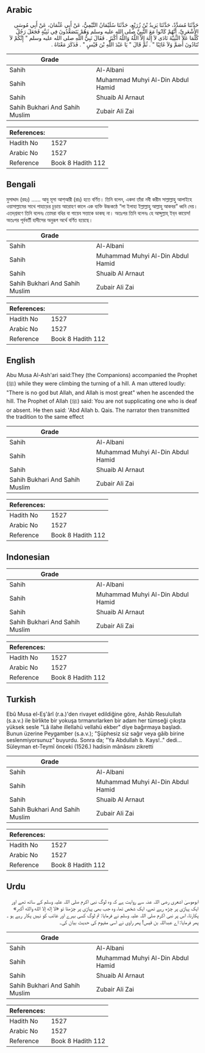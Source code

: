 ## Arabic


<div dir="rtl" lang="ar" style={{fontSize:'larger',backgroundColor:'#f8f9fa',padding:20}}>
حَدَّثَنَا مُسَدَّدٌ، حَدَّثَنَا يَزِيدُ بْنُ زُرَيْعٍ، حَدَّثَنَا سُلَيْمَانُ التَّيْمِيُّ، عَنْ أَبِي عُثْمَانَ، عَنْ أَبِي مُوسَى الأَشْعَرِيِّ، أَنَّهُمْ كَانُوا مَعَ النَّبِيِّ صلى الله عليه وسلم وَهُمْ يَتَصَعَّدُونَ فِي ثَنِيَّةٍ فَجَعَلَ رَجُلٌ كُلَّمَا عَلاَ الثَّنِيَّةَ نَادَى لاَ إِلَهَ إِلاَّ اللَّهُ وَاللَّهُ أَكْبَرُ ‏.‏ فَقَالَ نَبِيُّ اللَّهِ صلى الله عليه وسلم ‏"‏ إِنَّكُمْ لاَ تُنَادُونَ أَصَمَّ وَلاَ غَائِبًا ‏"‏ ‏.‏ ثُمَّ قَالَ ‏"‏ يَا عَبْدَ اللَّهِ بْنَ قَيْسٍ ‏"‏ ‏.‏ فَذَكَرَ مَعْنَاهُ ‏.‏
</div>
<div style={{backgroundColor:'#f8f9fa',padding:20, marginBottom: 10}}><table> <thead> <tr> <th>Grade</th> <th></th> </tr> </thead> <tbody> <tr><td>Sahih</td><td>Al-Albani</td></tr><tr><td>Sahih</td><td>Muhammad Muhyi Al-Din Abdul Hamid</td></tr><tr><td>Sahih</td><td>Shuaib Al Arnaut</td></tr><tr><td>Sahih Bukhari And Sahih Muslim</td><td>Zubair Ali Zai</td></tr></tbody></table><table> <thead> <tr> <th>References:</th> <th></th> </tr> </thead> <tbody><tr><td>Hadith No</td><td>1527</td></tr><tr><td>Arabic No</td><td>1527</td></tr><tr><td>Reference</td><td>Book 8 Hadith 112</td></tr></tbody></table></div>

## Bengali


<div dir="ltr" lang="bn" style={{fontSize:'larger',backgroundColor:'#f8f9fa',padding:20}}>
মুসাদ্দাদ (রহঃ) ...... আবু মূসা আশ্‌আরী (রাঃ) হতে বর্ণিত। তিনি বলেন, একদা তাঁরা নবী করীম সাল্লাল্লাহু আলাইহে ওয়াসাল্লামের সাথে পাহাড়ের চূড়ায় আরোহণ কালে এক ব্যক্তি উচ্চকণ্ঠে “লা ইলাহা ইল্লাল্লাহু আল্লাহু আকবর” ধ্বনি দেয়। এতদ্‌শ্রবণে তিনি বলেনঃ তোমরা বধির বা গায়েব সত্তাকে ডাকছ না। অতঃপর তিনি বলেনঃ হে আব্দুল্লাহ্‌ ইব্‌ন কায়েস! অতঃপর পূর্ববর্তী হাদীসের অনুরূপ অর্থে বর্ণিত হয়েছে।
</div>
<div style={{backgroundColor:'#f8f9fa',padding:20, marginBottom: 10}}><table> <thead> <tr> <th>Grade</th> <th></th> </tr> </thead> <tbody> <tr><td>Sahih</td><td>Al-Albani</td></tr><tr><td>Sahih</td><td>Muhammad Muhyi Al-Din Abdul Hamid</td></tr><tr><td>Sahih</td><td>Shuaib Al Arnaut</td></tr><tr><td>Sahih Bukhari And Sahih Muslim</td><td>Zubair Ali Zai</td></tr></tbody></table><table> <thead> <tr> <th>References:</th> <th></th> </tr> </thead> <tbody><tr><td>Hadith No</td><td>1527</td></tr><tr><td>Arabic No</td><td>1527</td></tr><tr><td>Reference</td><td>Book 8 Hadith 112</td></tr></tbody></table></div>

## English


<div dir="ltr" lang="en" style={{fontSize:'larger',backgroundColor:'#f8f9fa',padding:20}}>
Abu Musa Al-Ash'ari said:They (the Companions) accompanied the Prophet (ﷺ) while they were climbing the turning of a hill. A man uttered loudly: "There is no god but Allah, and Allah is most great" when he ascended the hill.	The Prophet of Allah (ﷺ) said: You are not supplicating one who is deaf or absent. He then said: 'Abd Allah b. Qais. The narrator then transmitted the tradition to the same effect
</div>
<div style={{backgroundColor:'#f8f9fa',padding:20, marginBottom: 10}}><table> <thead> <tr> <th>Grade</th> <th></th> </tr> </thead> <tbody> <tr><td>Sahih</td><td>Al-Albani</td></tr><tr><td>Sahih</td><td>Muhammad Muhyi Al-Din Abdul Hamid</td></tr><tr><td>Sahih</td><td>Shuaib Al Arnaut</td></tr><tr><td>Sahih Bukhari And Sahih Muslim</td><td>Zubair Ali Zai</td></tr></tbody></table><table> <thead> <tr> <th>References:</th> <th></th> </tr> </thead> <tbody><tr><td>Hadith No</td><td>1527</td></tr><tr><td>Arabic No</td><td>1527</td></tr><tr><td>Reference</td><td>Book 8 Hadith 112</td></tr></tbody></table></div>

## Indonesian


<div dir="ltr" lang="id" style={{fontSize:'larger',backgroundColor:'#f8f9fa',padding:20}}>

</div>
<div style={{backgroundColor:'#f8f9fa',padding:20, marginBottom: 10}}><table> <thead> <tr> <th>Grade</th> <th></th> </tr> </thead> <tbody> <tr><td>Sahih</td><td>Al-Albani</td></tr><tr><td>Sahih</td><td>Muhammad Muhyi Al-Din Abdul Hamid</td></tr><tr><td>Sahih</td><td>Shuaib Al Arnaut</td></tr><tr><td>Sahih Bukhari And Sahih Muslim</td><td>Zubair Ali Zai</td></tr></tbody></table><table> <thead> <tr> <th>References:</th> <th></th> </tr> </thead> <tbody><tr><td>Hadith No</td><td>1527</td></tr><tr><td>Arabic No</td><td>1527</td></tr><tr><td>Reference</td><td>Book 8 Hadith 112</td></tr></tbody></table></div>

## Turkish


<div dir="ltr" lang="tr" style={{fontSize:'larger',backgroundColor:'#f8f9fa',padding:20}}>
Ebû Musa el-Eş'ârî (r.a.)'den rivayet edildiğine göre, Ashâb Resulullah (s.a.v.) ile birlikte bir yokuşa tırmanırlarken bir adam her tümseği çıkışta yüksek sesle "Lâ ilahe illellahü vellahü ekber" diye bağırmaya başladı. Bunun üzerine Peygamber (s.a.v.); "Şüphesiz siz sağır veya gâib birine seslenmiyorsunuz" buyurdu. Sonra da; "Ya Abdullah b. Kays!.." dedi... Süleyman et-Teymî önceki (1526.) hadisin mânâsını zikretti
</div>
<div style={{backgroundColor:'#f8f9fa',padding:20, marginBottom: 10}}><table> <thead> <tr> <th>Grade</th> <th></th> </tr> </thead> <tbody> <tr><td>Sahih</td><td>Al-Albani</td></tr><tr><td>Sahih</td><td>Muhammad Muhyi Al-Din Abdul Hamid</td></tr><tr><td>Sahih</td><td>Shuaib Al Arnaut</td></tr><tr><td>Sahih Bukhari And Sahih Muslim</td><td>Zubair Ali Zai</td></tr></tbody></table><table> <thead> <tr> <th>References:</th> <th></th> </tr> </thead> <tbody><tr><td>Hadith No</td><td>1527</td></tr><tr><td>Arabic No</td><td>1527</td></tr><tr><td>Reference</td><td>Book 8 Hadith 112</td></tr></tbody></table></div>

## Urdu


<div dir="rtl" lang="ur" style={{fontSize:'larger',backgroundColor:'#f8f9fa',padding:20}}>
ابوموسیٰ اشعری رضی اللہ عنہ سے روایت ہے کہ وہ لوگ نبی اکرم صلی اللہ علیہ وسلم کے ساتھ تھے اور ایک پہاڑی پر چڑھ رہے تھے، ایک شخص تھا، وہ جب بھی پہاڑی پر چڑھتا تو «لا إله إلا الله والله أكبر» پکارتا، اس پر نبی اکرم صلی اللہ علیہ وسلم نے فرمایا: تم لوگ کسی بہرے اور غائب کو نہیں پکار رہے ہو ۔ پھر فرمایا: اے عبداللہ بن قیس! پھر راوی نے اسی مفہوم کی حدیث بیان کی۔
</div>
<div style={{backgroundColor:'#f8f9fa',padding:20, marginBottom: 10}}><table> <thead> <tr> <th>Grade</th> <th></th> </tr> </thead> <tbody> <tr><td>Sahih</td><td>Al-Albani</td></tr><tr><td>Sahih</td><td>Muhammad Muhyi Al-Din Abdul Hamid</td></tr><tr><td>Sahih</td><td>Shuaib Al Arnaut</td></tr><tr><td>Sahih Bukhari And Sahih Muslim</td><td>Zubair Ali Zai</td></tr></tbody></table><table> <thead> <tr> <th>References:</th> <th></th> </tr> </thead> <tbody><tr><td>Hadith No</td><td>1527</td></tr><tr><td>Arabic No</td><td>1527</td></tr><tr><td>Reference</td><td>Book 8 Hadith 112</td></tr></tbody></table></div>